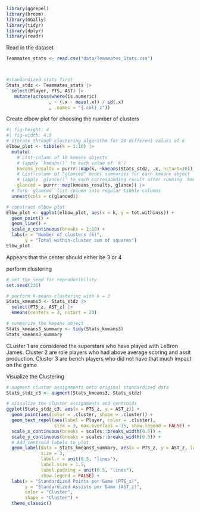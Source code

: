 

```r
library(ggrepel)
library(broom)
library(GGally)
library(tidyr)
library(dplyr)
library(readr)

```


Read in the dataset

```r
Teammates_stats <- read.csv("data/Teammates_Stats.csv")



#standardized stats first
Stats_stdz <- Teammates_stats |>
  select(Player, PTS, AST) |>
   mutate(across(where(is.numeric)
                , ~ (.x - mean(.x)) / sd(.x)
                , .names = "{.col}_z"))
```


Create elbow plot for choosing the number of clusters

```r
#| fig-height: 4
#| fig-width: 4.5
# iterate through clustering algorithm for 10 different values of k
elbow_plot <- tibble(k = 1:10) |>
  mutate(
    # List-column of 10 kmeans objects 
    # (apply `kmeans()` to each value of `k`)
    kmeans_results = purrr::map(k, ~kmeans(Stats_stdz, .x, nstart=20)),
    # List-column of "glanced" model summaries for each kmeans object
    # (apply `glance()` to each corresponding result after running `kmeans()`)
    glanced = purrr::map(kmeans_results, glance)) |>
  # Turn `glanced` list-column into regular tibble columns
  unnest(cols = c(glanced))

# construct elbow plot
Elbw_plot <- ggplot(elbow_plot, aes(x = k, y = tot.withinss)) +
  geom_point() + 
  geom_line() +
  scale_x_continuous(breaks = 1:10) +
  labs(x = "Number of clusters (k)", 
       y = "Total within-cluster sum of squares")
Elbw_plot
```

Appears that the center should either be 3 or 4


perform clustering

```r
# set the seed for reproducibility
set.seed(231)

# perform k-means clustering with k = 3
Stats_kmeans3 <- Stats_stdz |>
  select(PTS_z, AST_z) |>
  kmeans(centers = 3, nstart = 20)

# summarize the kmeans object
Stats_kmeans3_summary <- tidy(Stats_kmeans3)
Stats_kmeans3_summary

```

CLuster 1 are considered the superstars who have played with LeBron James. Cluster 2 are role players who had above average scoring and assit production. Cluster 3 are bench players who did not have that much impact on the game



Visualize the Clustering

```r


# augment cluster assignments onto original standardized data
Stats_stdz_c3 <- augment(Stats_kmeans3, Stats_stdz)

# visualize the cluster assignments and centroids
ggplot(Stats_stdz_c3, aes(x = PTS_z, y = AST_z)) + 
  geom_point(aes(color = .cluster, shape = .cluster)) +
  geom_text_repel(aes(label = Player, color = .cluster), 
                  size = 3, max.overlaps = 15, show.legend = FALSE) +
  scale_x_continuous(breaks = scales::breaks_width(0.5)) +
  scale_y_continuous(breaks = scales::breaks_width(0.5)) +
  # Add centroid labels to plot
  geom_label(data = Stats_kmeans3_summary, aes(x = PTS_z, y = AST_z, label = cluster, color = cluster),
             size = 3,
             label.r = unit(0.5, "lines"),
             label.size = 1.5,
             label.padding = unit(0.5, "lines"),
             show.legend = FALSE) +
  labs(x = "Standardized Points per Game (PTS_z)",
       y = "Standardized Assists per Game (AST_z)",
       color = "Cluster",
       shape = "Cluster") +
  theme_classic()

```











